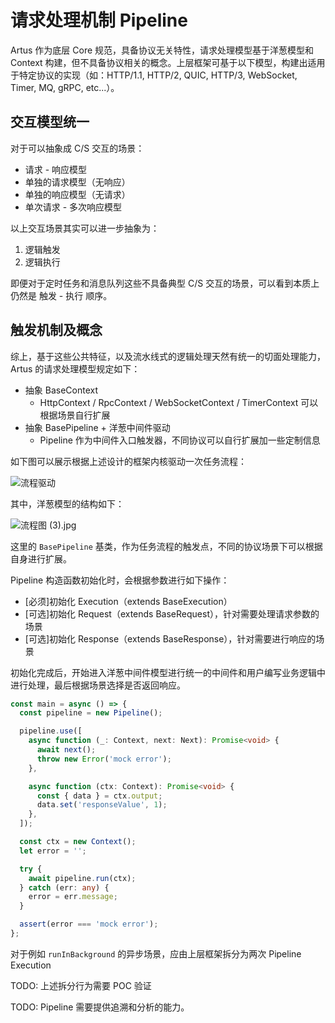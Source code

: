 # 请求处理机制 Pipeline

Artus 作为底层 Core 规范，具备协议无关特性，请求处理模型基于洋葱模型和 Context 构建，但不具备协议相关的概念。上层框架可基于以下模型，构建出适用于特定协议的实现（如：HTTP/1.1, HTTP/2, QUIC, HTTP/3, WebSocket, Timer, MQ, gRPC, etc...）。

## 交互模型统一

对于可以抽象成 C/S 交互的场景：

- 请求 - 响应模型
- 单独的请求模型（无响应）
- 单独的响应模型（无请求）
- 单次请求 - 多次响应模型

以上交互场景其实可以进一步抽象为：

1. 逻辑触发
2. 逻辑执行

即便对于定时任务和消息队列这些不具备典型 C/S 交互的场景，可以看到本质上仍然是 触发 - 执行 顺序。

## 触发机制及概念

综上，基于这些公共特征，以及流水线式的逻辑处理天然有统一的切面处理能力，Artus 的请求处理模型规定如下：

- 抽象 BaseContext
  - HttpContext / RpcContext / WebSocketContext / TimerContext 可以根据场景自行扩展
- 抽象 BasePipeline + 洋葱中间件驱动
  - Pipeline 作为中间件入口触发器，不同协议可以自行扩展加一些定制信息

如下图可以展示根据上述设计的框架内核驱动一次任务流程：

![流程驱动](../assets/pipeline.png)

其中，洋葱模型的结构如下：

![流程图 (3).jpg](../assets/onion-model.png)

这里的 `BasePipeline` 基类，作为任务流程的触发点，不同的协议场景下可以根据自身进行扩展。

Pipeline 构造函数初始化时，会根据参数进行如下操作：

- [必须]初始化 Execution（extends BaseExecution）
- [可选]初始化 Request（extends BaseRequest），针对需要处理请求参数的场景
- [可选]初始化 Response（extends BaseResponse），针对需要进行响应的场景

初始化完成后，开始进入洋葱中间件模型进行统一的中间件和用户编写业务逻辑中进行处理，最后根据场景选择是否返回响应。

```ts
const main = async () => {
  const pipeline = new Pipeline();

  pipeline.use([
    async function (_: Context, next: Next): Promise<void> {
      await next();
      throw new Error('mock error');
    },

    async function (ctx: Context): Promise<void> {
      const { data } = ctx.output;
      data.set('responseValue', 1);
    },
  ]);

  const ctx = new Context();
  let error = '';

  try {
    await pipeline.run(ctx);
  } catch (err: any) {
    error = err.message;
  }

  assert(error === 'mock error');
};
```

对于例如 `runInBackground` 的异步场景，应由上层框架拆分为两次 Pipeline Execution

TODO: 上述拆分行为需要 POC 验证

TODO: Pipeline 需要提供追溯和分析的能力。
